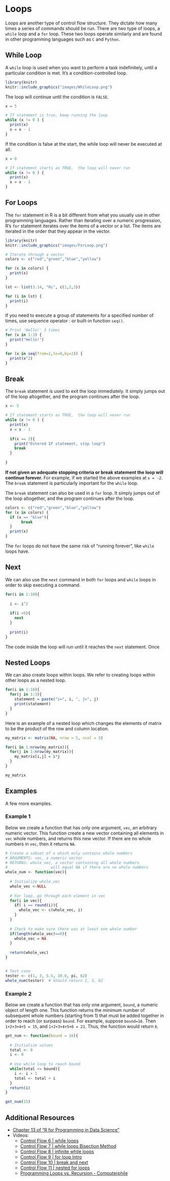 # Loops {#loops}
Loops are another type of control flow structure.  They dictate how many times a series of commands should be run.  There are two type of loops, a `while` loop and a `for` loop.  These two loops operate similarly and are found in other programming languages such as `C` and `Python`. 


## While Loop

A `while` loop is used when you want to perform a task indefinitely, until a particular condition is met. It’s a condition-controlled loop. 


```r
library(knitr)
knitr::include_graphics("images/WhileLoop.png")
```

The loop will continue until the condition is `FALSE`. 


```r
x = 5

# If statement is true, keep running the loop 
while (x != 0 ) {
  print(x)
  x = x - 1
}
```


If the condition is false at the start, the while loop will never be executed at all.

```r
x = 0

# If statement starts as TRUE,  the loop will never run 
while (x != 0 ) {
  print(x)
  x = x - 1
}
```


## For Loops
The `for` statement in R is a bit different from what you usually use in other programming languages. Rather than iterating over a numeric progression, R’s `for` statement iterates over the items of a vector or a list. The items are iterated in the order that they appear in the vector.


```r
library(knitr)
knitr::include_graphics("images/ForLoop.png")
```



```r
# Iterate through a vector
colors <- c("red","green","blue","yellow")

for (x in colors) {
  print(x)
}
```

```r
lst <- list(3.14, "Hi", c(1,2,3))

for (i in lst) {
  print(i)
}
```

If you need to execute a group of statements for a specified number of times, use sequence operator : or built-in function `seq()`.

```r
# Print 'Hello!' 3 times
for (x in 1:3) {
  print("Hello!")
}
```


```r
for (x in seq(from=2,to=8,by=2)) {
  print(x^2)
}
```


## Break 

The `break` statement is used to exit the loop immediately. It simply jumps out of the loop altogether, and the program continues after the loop.

```r
x <- 5

# If statement starts as TRUE,  the loop will never run 
while (x != 0 ) {
  print(x)
  x = x - 1
  
  if(x == 2){
    print("Entered IF statement, stop loop")
    break 
  }
  
}
```

**If not given an adequate stopping criteria or break statement the loop will continue forever.** For example, if we started the above examples at `x = -2`. The `break` statement is particularly important for the `while` loop. 


The `break` statement can also be used in a `for` loop. It simply jumps out of the loop altogether, and the program continues after the loop.

```r
colors <- c("red","green","blue","yellow")
for (x in colors) {
  if (x == "blue"){
       break 
  }
  print(x)
}
```

The `for` loops do not have the same risk of "running forever", like `while` loops have. 

## Next 

We can also use the `next` command in both `for` loops and `while` loops in order to skip executing a command. 



```r
for(i in 1:10){
  
  i <- i^2
  
  if(i <5){
    next
  }
  
  print(i)
}
```

The code inside the loop will run until it reaches the `next` statement.  Once 

## Nested Loops

We can also create loops within loops.  We refer to creating loops within other loops as a nested loop. 


```r
for(i in 1:10){
  for(j in 1:3){
    statement = paste("i=", i, ", j=", j)
    print(statement)
  }
}
```

Here is an example of a nested loop which changes the elements of matrix to be the product of the row and column location. 

```r
my_matrix <- matrix(NA, nrow = 5, ncol = 5)

for(i in 1:nrow(my_matrix)){
  for(j in 1:nrow(my_matrix)){
    my_matrix[i,j] = i*j
  }
}

my_matrix
```


## Examples 

A few more examples. 


### Example 1

Below we create a function that has only one argument, `vec`, an arbitrary numeric vector. This function create a new vector containing all elements in `vec` whole numbers, and returns this new vector. If there are no whole numbers in `vec`, then it returns `NA`.


```r
# Create a subset of x which only contains whole numbers
# ARGUMENTS: vec, a numeric vector 
# RETURNS: whole_vec, a vector containing all whole numbers
#                   will equal NA if there are no whole numbers
whole_num <- function(vec){
  
  # Initialize whole_vec
  whole_vec <-NULL
  
  # For loop, go through each element in vec 
  for(i in vec){
    if( i == round(i)){
      whole_vec <- c(whole_vec, i)
    } 
  }
  
  # Check to make sure there was at least one whole number
  if(length(whole_vec)==0){
    whole_vec = NA
  }
  
  return(whole_vec)
}


# Test case 
tester <- c(1, 3, 5.5, 10.8, pi, 62)
whole_num(tester)  # Should return 1, 3, 62

```


### Example 2

Below we create a function that has only one argument, `bound`, a numeric object of length one. This function returns the minimum number of subsequent whole numbers (starting from 1) that must be added together in order to reach (or surpass) `bound`.  For example, suppose `bound=16`.  Then `1+2+3+4+5 = 15`, and `1+2+3+4+5+6 = 21`.  Thus, the function would return `6`. 


```r
get_num <- function(bound = 16){
  
  # Initialize values
  total <- 0 
  i <- 0
  
  # Use while loop to reach bound 
  while(total <= bound){
    i <- i + 1
    total <- total + i 
  }
  return(i)
}

get_num(15)
```


## Additional Resources

- [Chapter 13 of "R for Programming in Data Science"](https://bookdown.org/rdpeng/rprogdatascience/functions.html#the-...-argument) 
- Videos:
    + [Control Flow 6 | while loops](https://ucr.yuja.com/V/Video?v=2369000&node=8488272&a=151697133&autoplay=1)
    + [Control Flow 7 | while loops Bisection Method](https://ucr.yuja.com/V/Video?v=2368999&node=8488271&a=621919520&autoplay=1)
    + [Control Flow 8 | infinite while loops](https://ucr.yuja.com/V/Video?v=2368998&node=8488270&a=1160986069&autoplay=1)
    + [Control Flow 9 | for loop Intro](https://ucr.yuja.com/V/Video?v=2368997&node=8488269&a=148930850&autoplay=1)
    + [Control Flow 10 | break and next](https://ucr.yuja.com/V/Video?v=2368996&node=8488268&a=160173707&autoplay=1)
    + [Control Flow 11 | nested for loops](https://ucr.yuja.com/V/Video?v=2368995&node=8488267&a=316843892&autoplay=1)
    + [Programming Loops vs. Recursion - Computerphile](https://www.youtube.com/watch?v=HXNhEYqFo0o)